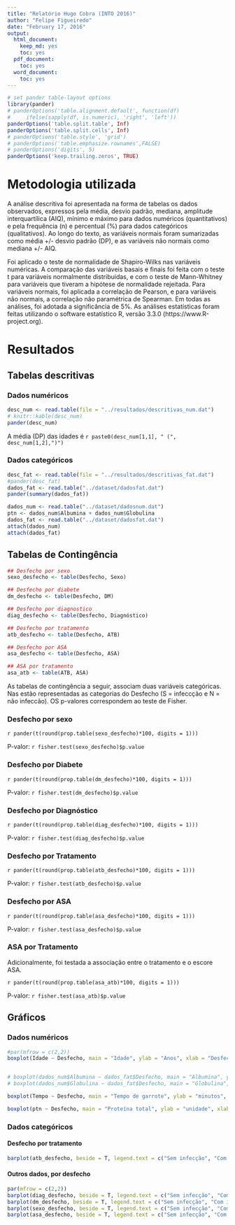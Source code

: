 ```yaml
---
title: "Relatório Hugo Cobra (INTO 2016)"
author: "Felipe Figueiredo"
date: "February 17, 2016"
output:
  html_document:
    keep_md: yes
    toc: yes
  pdf_document:
    toc: yes
  word_document:
    toc: yes
---
```


```r
# set pander table-layout options
library(pander)
# panderOptions('table.alignment.default', function(df)
#     ifelse(sapply(df, is.numeric), 'right', 'left'))
panderOptions('table.split.table', Inf)
panderOptions('table.split.cells', Inf)
# panderOptions('table.style', 'grid')
# panderOptions('table.emphasize.rownames',FALSE)
# panderOptions('digits', 5)
panderOptions('keep.trailing.zeros', TRUE)
```

# Metodologia utilizada

A análise descritiva foi apresentada na forma de tabelas os dados observados, expressos pela média, desvio padrão, mediana, amplitude interquartílica (AIQ), mínimo e máximo para dados numéricos (quantitativos) e pela frequência (n) e percentual (%) para dados categóricos (qualitativos).
Ao longo do texto, as variáveis normais foram sumarizadas como média +/- desvio padrão (DP), e as variáveis não normais como mediana +/- AIQ.

Foi aplicado o teste de normalidade de Shapiro-Wilks nas variáveis numéricas.
A comparação das variáveis basais e finais foi feita com o teste t para variáveis normalmente distribuídas, e com o teste de Mann-Whitney para variáveis que tiveram a hipótese de normalidade rejeitada.
Para variáveis normais, foi aplicada a correlação de Pearson, e para variáveis não normais, a correlação não paramétrica de Spearman.
Em todas as análises, foi adotada a significância de 5%.
As análises estatísticas foram feitas utilizando o software estatístico R, versão 3.3.0 (https://www.R-project.org).

# Resultados

## Tabelas descritivas

### Dados numéricos

```r
desc_num <- read.table(file = "../resultados/descritivas_num.dat")
# knitr::kable(desc_num)
pander(desc_num)
```

A média (DP) das idades é `r paste0(desc_num[1,1], " (", desc_num[1,2],")")`

### Dados categóricos

```r
desc_fat <- read.table(file = "../resultados/descritivas_fat.dat")
#pander(desc_fat)
dados_fat <- read.table("../dataset/dadosfat.dat")
pander(summary(dados_fat))
```

```r

dados_num <- read.table("../dataset/dadosnum.dat")
ptn <- dados_num$Albumina + dados_num$Globulina
dados_fat <- read.table("../dataset/dadosfat.dat")
attach(dados_num)
attach(dados_fat)
```


## Tabelas de Contingência

```r
## Desfecho por sexo
sexo_desfecho <- table(Desfecho, Sexo)

## Desfecho por diabete
dm_desfecho <- table(Desfecho, DM)

## Desfecho por diagnostico
diag_desfecho <- table(Desfecho, Diagnóstico)

## Desfecho por tratamento
atb_desfecho <- table(Desfecho, ATB)

## Desfecho por ASA
asa_desfecho <- table(Desfecho, ASA)

## ASA por tratamento
asa_atb <- table(ATB, ASA)
```

As tabelas de contingência a seguir, associam duas variáveis categóricas. Nas estão representadas as categorias do Desfecho (S = infeccção e N = não infeccão). OS p-valores correspondem ao teste de Fisher.


### Desfecho por sexo

`r pander(t(round(prop.table(sexo_desfecho)*100, digits = 1)))`

P-valor: `r fisher.test(sexo_desfecho)$p.value`

### Desfecho por Diabete

`r pander(t(round(prop.table(dm_desfecho)*100, digits = 1)))`

P-valor: `r fisher.test(dm_desfecho)$p.value`

### Desfecho por Diagnóstico

`r pander(t(round(prop.table(diag_desfecho)*100, digits = 1)))`

P-valor: `r fisher.test(diag_desfecho)$p.value`


### Desfecho por Tratamento

`r pander(t(round(prop.table(atb_desfecho)*100, digits = 1)))`

P-valor: `r fisher.test(atb_desfecho)$p.value`


### Desfecho por ASA

`r pander(t(round(prop.table(asa_desfecho)*100, digits = 1)))`

P-valor: `r fisher.test(asa_desfecho)$p.value`


### ASA por Tratamento

Adicionalmente, foi testada a associação entre o tratamento e o escore ASA.

`r pander(t(round(prop.table(asa_atb)*100, digits = 1)))`

P-valor: `r fisher.test(asa_atb)$p.value`


## Gráficos

### Dados numéricos

```r
#par(mfrow = c(2,2))
boxplot(Idade ~ Desfecho, main = "Idade", ylab = "Anos", xlab = "Desfecho")


# boxplot(dados_num$Albumina ~ dados_fat$Desfecho, main = "Albumina", ylab = "unidade", xlab = "Desfecho")
# boxplot(dados_num$Globulina ~ dados_fat$Desfecho, main = "Globulina", ylab = "unidade", xlab = "Desfecho")

```

```r
boxplot(Tempo ~ Desfecho, main = "Tempo de garrote", ylab = "minutos", xlab = "Desfecho")
```

```r
boxplot(ptn ~ Desfecho, main = "Proteína total", ylab = "unidade", xlab = "Desfecho")
```


### Dados categóricos

#### Desfecho por tratamento

```r

barplot(atb_desfecho, beside = T, legend.text = c("Sem infecção", "Com infecção"), xlab = "Tratamento com ATB", main = "Desfecho por tratamento")

```


#### Outros dados, por desfecho

```r
par(mfrow = c(2,2))
barplot(diag_desfecho, beside = T, legend.text = c("Sem infecção", "Com infecção"), main = "Desfecho por Diagnóstico")
barplot(dm_desfecho, beside = T, legend.text = c("Sem infecção", "Com infecção"), main = "Desfecho por Diabete")
barplot(sexo_desfecho, beside = T, legend.text = c("Sem infecção", "Com infecção"), main = "Desfecho por Sexo")
barplot(asa_desfecho, beside = T, legend.text = c("Sem infecção", "Com infecção"), main = "Desfecho por ASA")
```

